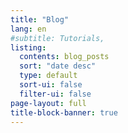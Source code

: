 ```yaml
---
title: "Blog"
lang: en
#subtitle: Tutorials, 
listing:
  contents: blog_posts
  sort: "date desc"
  type: default
  sort-ui: false
  filter-ui: false
page-layout: full
title-block-banner: true
---
```

